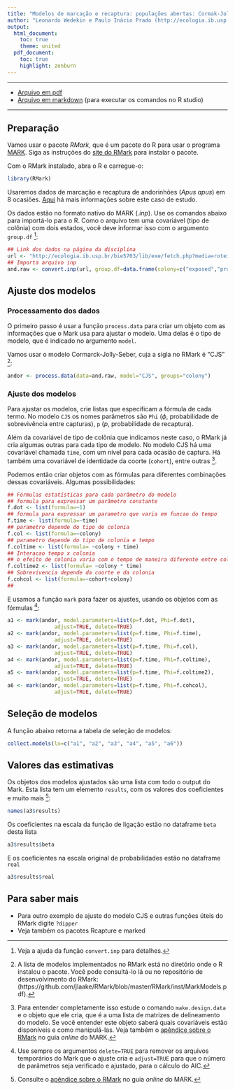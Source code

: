 ```yaml
---
title: "Modelos de marcação e recaptura: populações abertas: Cormak-Jolly-Seber"
author: "Leonardo Wedekin e Paulo Inácio Prado (http://ecologia.ib.usp.br/bie5703)"
output:
  html_document:
    toc: true
    theme: united
  pdf_document:
    toc: true
    highlight: zenburn
---
```


-------


* [Arquivo em pdf](./andorinhoes.pdf)
* [Arquivo em markdown](./andorinhoes.Rmd) (para executar os comandos no R studio)

-------
## Preparação

Vamos usar o pacote _RMark_, que é um pacote do R para usar o programa [MARK](http://www.phidot.org/software/mark).
Siga as instruções do [site do RMark](http://www.phidot.org/software/mark/rmark/) para instalar o pacote.

Com o RMark instalado, abra o R e carregue-o:

```r
library(RMark)
```
Usaremos dados de marcação e recaptura de andorinhões (_Apus apus_) em 8 ocasiões. 
[Aqui](http://ecologia.ib.usp.br/bie5703/lib/exe/fetch.php?media=roteiros:exercicio_8_andorinhao.pdf) 
há mais informações sobre este caso de estudo.

Os dados estão no formato nativo do MARK (_.inp_). Use os comandos abaixo para importá-lo para o R.
Como o arquivo tem uma covariável (tipo de colônia) com dois estados, você deve informar
isso com o argumento `group.df` [^1]:

```r
## Link dos dados na página da disciplina
url <- "http://ecologia.ib.usp.br/bie5703/lib/exe/fetch.php?media=roteiros:aa.inp"
## Importa arquivo inp
and.raw <- convert.inp(url, group.df=data.frame(colony=c("exposed","protected")))
```

## Ajuste dos modelos
### Processamento dos dados
O primeiro passo é usar a função `process.data` para criar um objeto 
com as informações que o Mark usa para ajustar o modelo. Uma delas 
é o tipo de modelo, que é indicado no argumento `model`.

Vamos usar o modelo Cormarck-Jolly-Seber, cuja a sigla no RMark é "CJS" [^2]: 

```r
andor <- process.data(data=and.raw, model="CJS", groups="colony")
```

### Ajuste dos modelos

Para ajustar os modelos, crie listas que especificam a fórmula de cada termo.
No modelo `CJS` os nomes parâmetros são `Phi`
($\phi$, probabilidade de sobrevivência entre capturas), `p`
($p$, probabilidade de recaptura). 

Além da covariável de tipo de colônia que indicamos neste caso, o RMark
já cria algumas outras para cada tipo de modelo.
No modelo CJS há uma covariável
chamada `time`, com um nível para cada ocasião de captura.
Há também uma covariável
de identidade da coorte (`cohort`), entre outras [^3]. 

Podemos então criar objetos com as fórmulas para diferentes combinações dessas covariáveis.
Algumas possibilidades:

```r
## Fórmulas estatísticas para cada parâmetro do modelo
## formula para expressar um parâmetro constante
f.dot <- list(formula=~1)
## formula para expressar um parametro que varia em funcao do tempo
f.time <- list(formula=~time)
## parametro depende do tipo de colonia
f.col <- list(formula=~colony)
## parametro depende do tipo de colonia e tempo
f.coltime <- list(formula= ~colony + time)
## Interacao tempo x colonia
## o efeito de colonia varia com o tempo de maneira diferente entre colonias
f.coltime2 <- list(formula= ~colony * time)
## Sobrevivencia depende da coorte e da colonia
f.cohcol <- list(formula=~cohort+colony)
## 
```

E usamos a função `mark` para fazer os ajustes, usando os objetos com as fórmulas [^5]:

```r
a1 <- mark(andor, model.parameters=list(p=f.dot, Phi=f.dot),
               adjust=TRUE, delete=TRUE)
a2 <- mark(andor, model.parameters=list(p=f.time, Phi=f.time),
               adjust=TRUE, delete=TRUE)
a3 <- mark(andor, model.parameters=list(p=f.time, Phi=f.col),
               adjust=TRUE, delete=TRUE)
a4 <- mark(andor, model.parameters=list(p=f.time, Phi=f.coltime),
               adjust=TRUE, delete=TRUE)
a5 <- mark(andor, model.parameters=list(p=f.time, Phi=f.coltime2),
               adjust=TRUE, delete=TRUE)
a6 <- mark(andor, model.parameters=list(p=f.time, Phi=f.cohcol),
               adjust=TRUE, delete=TRUE)
```

## Seleção de modelos
A função abaixo retorna a tabela de seleção de modelos:

```r
collect.models(lx=c("a1", "a2", "a3", "a4", "a5", "a6"))
```
## Valores das estimativas
Os objetos dos modelos ajustados são uma lista com todo o output do Mark.
Esta lista tem um elemento `results`, com os valores dos coeficientes e muito
mais [^4]: 

```r
names(a3$results)
```
Os coeficientes na escala da função de ligação estão no dataframe `beta` desta lista

```r
a3$results$beta
```
E os coeficientes na escala original de probabilidades estão no dataframe `real`

```r
a3$results$real
```

## Para saber mais
* Para outro exemplo de ajuste do modelo CJS e outras funções úteis do RMark digite `?dipper`
* Veja também os pacotes Rcapture e marked

[^1]: Veja a ajuda da função `convert.inp` para detalhes.

[^2]: A lista de modelos implementados no RMark está no diretório onde o R instalou o pacote.
Você pode consultá-lo lá ou no repositório de desenvolvimento do RMark: (https://github.com/jlaake/RMark/blob/master/RMark/inst/MarkModels.pdf).

[^3]: Para entender completamente isso estude o comando `make.design.data` e o objeto que ele cria,
que é a uma lista de matrizes de delineamento do modelo. Se você entender este objeto saberá quais covariáveis
estão disponíveis e como manipulá-las. Veja também o [apêndice sobre o RMark](http://www.phidot.org/software/mark/docs/book/pdf/app_3.pdf) no guia _online_ do MARK.

[^4]: Consulte o [apêndice sobre o RMark](http://www.phidot.org/software/mark/docs/book/pdf/app_3.pdf) no guia _online_ do MARK.

[^5]: Use sempre os argumentos `delete=TRUE` para remover os arquivos temporários do Mark que o ajuste cria e
`adjust=TRUE` para que o número de parâmetros seja verificado e ajustado, para o cálculo do AIC.
